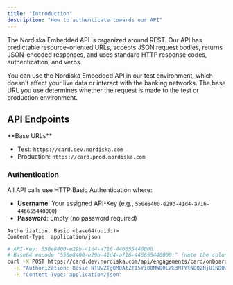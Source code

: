 ```yaml
---
title: "Introduction"
description: "How to authenticate towards our API"
---
```


The Nordiska Embedded API is organized around REST. Our API has predictable resource-oriented URLs, accepts JSON request bodies, returns JSON-encoded responses, and uses standard HTTP response codes, authentication, and verbs.

You can use the Nordiska Embedded API in our test environment, which doesn't affect your live data or interact with the banking networks. The base URL you use determines whether the request is made to the test or production environment.

## API Endpoints

<Info>
  **Base URLs**

  - Test: `https://card.dev.nordiska.com`
  - Production: `https://card.prod.nordiska.com`
</Info>

### Authentication

All API calls use HTTP Basic Authentication where:

- **Username**: Your assigned API-Key (e.g., `550e8400-e29b-41d4-a716-446655440000`)
- **Password**: Empty (no password required)

<CodeGroup>

```http Required Headers
Authorization: Basic <base64(uuid:)>
Content-Type: application/json
```

```bash cURL Example
# API-Key: 550e8400-e29b-41d4-a716-446655440000
# Base64 encode "550e8400-e29b-41d4-a716-446655440000:" (note the colon)
curl -X POST https://card.dev.nordiska.com/api/engagements/card/onboarding \
  -H "Authorization: Basic NTUwZTg0MDAtZTI5Yi00MWQ0LWE3MTYtNDQ2NjU1NDQwMDAwOg==" \
  -H "Content-Type: application/json"
```

</CodeGroup>

